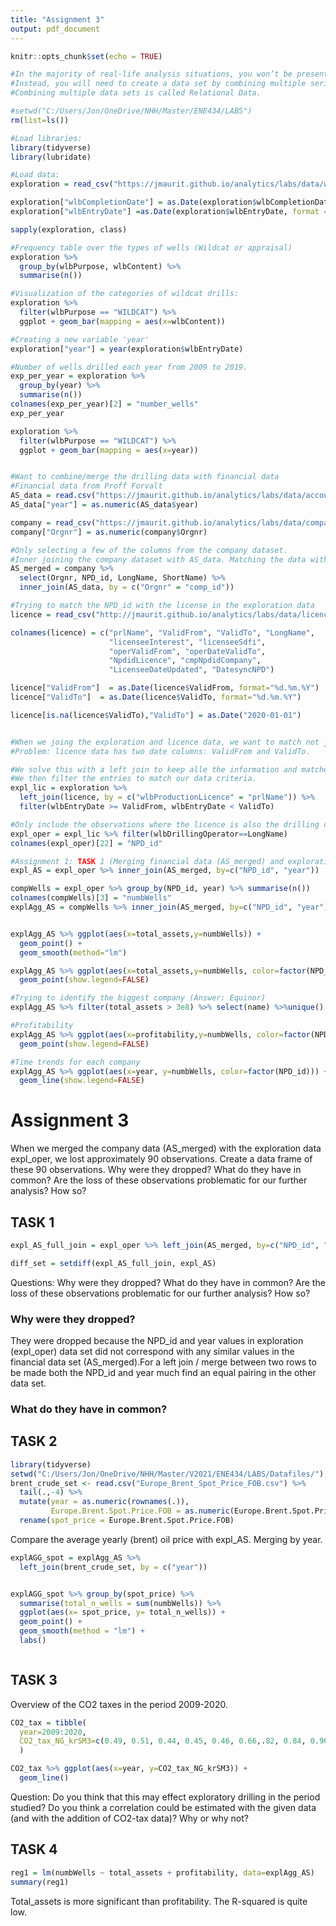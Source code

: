 ```yaml
---
title: "Assignment 3"
output: pdf_document
---
```


```r
knitr::opts_chunk$set(echo = TRUE)
```


```r
#In the majority of real-life analysis situations, you won’t be presented with a complete data set.
#Instead, you will need to create a data set by combining multiple series and sets from different sources. 
#Combining multiple data sets is called Relational Data.

#setwd("C:/Users/Jon/OneDrive/NHH/Master/ENE434/LABS")
rm(list=ls())

#Load libraries:
library(tidyverse)
library(lubridate)

#Load data: 
exploration = read_csv("https://jmaurit.github.io/analytics/labs/data/wellbore_exploration_last_10_years.csv")

exploration["wlbCompletionDate"] = as.Date(exploration$wlbCompletionDate, format = "%d.%m.%Y")
exploration["wlbEntryDate"] =as.Date(exploration$wlbEntryDate, format = "%d.%m.%Y")

sapply(exploration, class)

#Frequency table over the types of wells (Wildcat or appraisal)
exploration %>% 
  group_by(wlbPurpose, wlbContent) %>% 
  summarise(n())

#Visualization of the categories of wildcat drills:
exploration %>% 
  filter(wlbPurpose == "WILDCAT") %>% 
  ggplot + geom_bar(mapping = aes(x=wlbContent))

#Creating a new variable 'year'
exploration["year"] = year(exploration$wlbEntryDate)

#Number of wells drilled each year from 2009 to 2019.
exp_per_year = exploration %>% 
  group_by(year) %>% 
  summarise(n())
colnames(exp_per_year)[2] = "number_wells"
exp_per_year

exploration %>% 
  filter(wlbPurpose == "WILDCAT") %>% 
  ggplot + geom_bar(mapping = aes(x=year))


#Want to combine/merge the drilling data with financial data
#Financial data from Proff Forvalt
AS_data = read.csv("https://jmaurit.github.io/analytics/labs/data/accounting_cleanData.csv", stringsAsFactors=FALSE)
AS_data["year"] = as.numeric(AS_data$year)

company = read_csv("https://jmaurit.github.io/analytics/labs/data/company.csv")
company["Orgnr"] = as.numeric(company$Orgnr)

#Only selecting a few of the columns from the company dataset. 
#Inner joining the company dataset with AS_data. Matching the data with the common columns Orgnr and comp_id
AS_merged = company %>% 
  select(Orgnr, NPD_id, LongName, ShortName) %>% 
  inner_join(AS_data, by = c("Orgnr" = "comp_id"))

#Trying to match the NPD_id with the license in the exploration data
licence = read_csv("http://jmaurit.github.io/analytics/labs/data/licence.csv")

colnames(licence) = c("prlName", "ValidFrom", "ValidTo", "LongName",      
                      "licenseeInterest", "licenseeSdfi",         
                      "operValidFrom", "operDateValidTo",      
                      "NpdidLicence", "cmpNpdidCompany",         
                      "LicenseeDateUpdated", "DatesyncNPD")

licence["ValidFrom"]  = as.Date(licence$ValidFrom, format="%d.%m.%Y")
licence["ValidTo"]  = as.Date(licence$ValidTo, format="%d.%m.%Y")

licence[is.na(licence$ValidTo),"ValidTo"] = as.Date("2020-01-01")


#When we joing the exploration and licence data, we want to match not just on company_id, but also on date. 
#Problem: licence data has two date columns: ValidFrom and ValidTo.

#We solve this with a left join to keep alle the information and matches the exploration data with the license data. 
#We then filter the entries to match our data criteria. 
expl_lic = exploration %>% 
  left_join(licence, by = c("wlbProductionLicence" = "prlName")) %>%
  filter(wlbEntryDate >= ValidFrom, wlbEntryDate < ValidTo)

#Only include the observations where the licence is also the drilling operator. (Imperfect solution)
expl_oper = expl_lic %>% filter(wlbDrillingOperator==LongName)
colnames(expl_oper)[22] = "NPD_id"

#Assignment 1: TASK 1 (Merging financial data (AS_merged) and exploration data (expl_oper))
expl_AS = expl_oper %>% inner_join(AS_merged, by=c("NPD_id", "year"))

compWells = expl_oper %>% group_by(NPD_id, year) %>% summarise(n())
colnames(compWells)[3] = "numbWells"
explAgg_AS = compWells %>% inner_join(AS_merged, by=c("NPD_id", "year"))


explAgg_AS %>% ggplot(aes(x=total_assets,y=numbWells)) +
  geom_point() +
  geom_smooth(method="lm")

explAgg_AS %>% ggplot(aes(x=total_assets,y=numbWells, color=factor(NPD_id))) +
  geom_point(show.legend=FALSE)

#Trying to identify the biggest company (Answer: Equinor)
explAgg_AS %>% filter(total_assets > 3e8) %>% select(name) %>%unique()

#Profitability
explAgg_AS %>% ggplot(aes(x=profitability,y=numbWells, color=factor(NPD_id))) +
  geom_point(show.legend=FALSE)

#Time trends for each company 
explAgg_AS %>% ggplot(aes(x=year, y=numbWells, color=factor(NPD_id))) +
  geom_line(show.legend=FALSE) 
```



# Assignment 3

When we merged the company data (AS_merged) with the exploration data expl_oper, we lost approximately 90 observations. Create a data frame of these 90 observations. Why were they dropped? What do they have in common? Are the loss of these observations problematic for our further analysis? How so?


## TASK 1
```r
expl_AS_full_join = expl_oper %>% left_join(AS_merged, by=c("NPD_id", "year"))

diff_set = setdiff(expl_AS_full_join, expl_AS)
```

Questions: Why were they dropped? What do they have in common? Are the loss of these observations problematic for our further analysis? How so?

### Why were they dropped? 

They were dropped because the NPD_id and year values in exploration (expl_oper) data set did not correspond with any similar values in the financial data set (AS_merged).For a left join / merge between two rows to be made both the NPD_id and year much find an equal pairing in the other data set.

### What do they have in common?







## TASK 2


```r
library(tidyverse)
setwd("C:/Users/Jon/OneDrive/NHH/Master/V2021/ENE434/LABS/Datafiles/")
brent_crude_set <- read.csv("Europe_Brent_Spot_Price_FOB.csv") %>% 
  tail(.,-4) %>% 
  mutate(year = as.numeric(rownames(.)),
         Europe.Brent.Spot.Price.FOB = as.numeric(Europe.Brent.Spot.Price.FOB)) %>% 
  rename(spot_price = Europe.Brent.Spot.Price.FOB)
```

Compare the average yearly (brent) oil price with expl_AS. Merging by year.

```r
explAGG_spot = explAgg_AS %>% 
  left_join(brent_crude_set, by = c("year"))


explAGG_spot %>% group_by(spot_price) %>%
  summarise(total_n_wells = sum(numbWells)) %>%
  ggplot(aes(x= spot_price, y= total_n_wells)) +
  geom_point() +
  geom_smooth(method = "lm") +
  labs()



```

## TASK 3


Overview of the CO2 taxes in the period 2009-2020. 
```r
CO2_tax = tibble(
  year=2009:2020,
  CO2_tax_NG_krSM3=c(0.49, 0.51, 0.44, 0.45, 0.46, 0.66,.82, 0.84, 0.90, 1, 1, 1.08)
  )

CO2_tax %>% ggplot(aes(x=year, y=CO2_tax_NG_krSM3)) + 
  geom_line()
```

Question: Do you think that this may effect exploratory drilling in the period studied? Do you think a correlation could be estimated with the given data (and with the addition of CO2-tax data)? Why or why not?


## TASK 4

```r
reg1 = lm(numbWells ~ total_assets + profitability, data=explAgg_AS)
summary(reg1)
```
Total_assets is more significant than profitability. The R-squared is quite low. 


